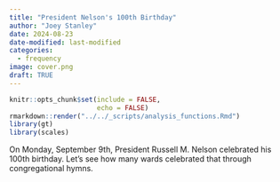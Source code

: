 ```yaml
---
title: "President Nelson's 100th Birthday"
author: "Joey Stanley"
date: 2024-08-23
date-modified: last-modified
categories:
  - frequency
image: cover.png
draft: TRUE
---
```


```r
knitr::opts_chunk$set(include = FALSE,
                      echo = FALSE)
rmarkdown::render("../../_scripts/analysis_functions.Rmd")
library(gt)
library(scales)
```

On Monday, September 9th, President Russell M. Nelson celebrated his 100th birthday. Let's see how many wards celebrated that through congregational hymns.

